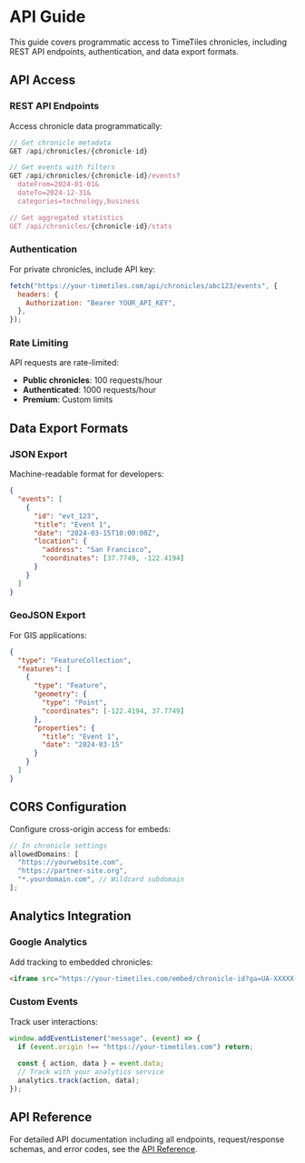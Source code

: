 # API Guide

This guide covers programmatic access to TimeTiles chronicles, including REST API endpoints, authentication, and data export formats.

## API Access

### REST API Endpoints

Access chronicle data programmatically:

```javascript
// Get chronicle metadata
GET /api/chronicles/{chronicle-id}

// Get events with filters
GET /api/chronicles/{chronicle-id}/events?
  dateFrom=2024-01-01&
  dateTo=2024-12-31&
  categories=technology,business

// Get aggregated statistics
GET /api/chronicles/{chronicle-id}/stats
```

### Authentication

For private chronicles, include API key:

```javascript
fetch("https://your-timetiles.com/api/chronicles/abc123/events", {
  headers: {
    Authorization: "Bearer YOUR_API_KEY",
  },
});
```

### Rate Limiting

API requests are rate-limited:

- **Public chronicles**: 100 requests/hour
- **Authenticated**: 1000 requests/hour
- **Premium**: Custom limits

## Data Export Formats

### JSON Export

Machine-readable format for developers:

```json
{
  "events": [
    {
      "id": "evt_123",
      "title": "Event 1",
      "date": "2024-03-15T10:00:00Z",
      "location": {
        "address": "San Francisco",
        "coordinates": [37.7749, -122.4194]
      }
    }
  ]
}
```

### GeoJSON Export

For GIS applications:

```json
{
  "type": "FeatureCollection",
  "features": [
    {
      "type": "Feature",
      "geometry": {
        "type": "Point",
        "coordinates": [-122.4194, 37.7749]
      },
      "properties": {
        "title": "Event 1",
        "date": "2024-03-15"
      }
    }
  ]
}
```

## CORS Configuration

Configure cross-origin access for embeds:

```javascript
// In chronicle settings
allowedDomains: [
  "https://yourwebsite.com",
  "https://partner-site.org",
  "*.yourdomain.com", // Wildcard subdomain
];
```

## Analytics Integration

### Google Analytics

Add tracking to embedded chronicles:

```html
<iframe src="https://your-timetiles.com/embed/chronicle-id?ga=UA-XXXXX-Y"> </iframe>
```

### Custom Events

Track user interactions:

```javascript
window.addEventListener("message", (event) => {
  if (event.origin !== "https://your-timetiles.com") return;
  
  const { action, data } = event.data;
  // Track with your analytics service
  analytics.track(action, data);
});
```

## API Reference

For detailed API documentation including all endpoints, request/response schemas, and error codes, see the [API Reference](../reference/api).